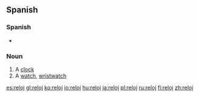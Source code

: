 ==Spanish==

===Spanish===
{{rfc-header|Spanish}}
* {{IPA|/re'lox/ or /re'lo/}}

===Noun===
{{es-noun-m|plural=relojes}}

# A [[clock]]
# A [[watch]], [[wristwatch]]

[[es:reloj]]
[[gl:reloj]]
[[ko:reloj]]
[[io:reloj]]
[[hu:reloj]]
[[ja:reloj]]
[[pl:reloj]]
[[ru:reloj]]
[[fi:reloj]]
[[zh:reloj]]